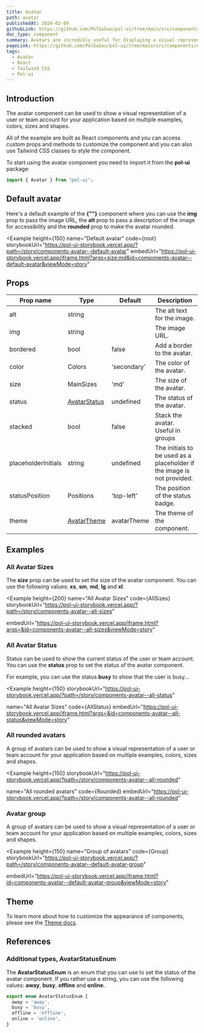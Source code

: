 ```yaml
---
title: Avatar
path: avatar
publishedAt: 2024-02-09
githubLink: https://github.com/PolGubau/pol-ui/tree/main/src/components/Avatar
doc_type: component
summary: Avatars are incredibly useful for displaying a visual representation of a user or team account for your application. The Avatar component can be used to show a visual representation of a user or team account for your application based on multiple examples, colors, sizes and shapes.
pageLink: https://github.com/PolGubau/pol-ui/tree/main/src/components/Avatar
tags:
  - Avatar
  - React
  - Tailwind CSS
  - Pol-ui
---
```








## Introduction

The avatar component can be used to show a visual representation of a user or team account for your application based on multiple examples, colors, sizes and shapes.

All of the example are built as React components and you can access custom props and methods to customize the component and you can also use Tailwind CSS classes to style the component.

To start using the avatar component you need to import it from the **pol-ui** package:

```jsx
import { Avatar } from "pol-ui";
```

## Default avatar

Here's a default example of the **{"<Avatar>"}** component where you can use the **img** prop to pass the image URL, the **alt** prop to pass a description of the image for accessibility and the **rounded** prop to make the avatar rounded.

<Example
  height={150}
name="Default avatar"
code={root}
storybookUrl="https://pol-ui-storybook.vercel.app/?path=/story/components-avatar--default-avatar"
embedUrl="https://pol-ui-storybook.vercel.app/iframe.html?args=size:md&id=components-avatar--default-avatar&viewMode=story"

>

  <RootCode />
</Example>

## Props

| Prop name           | Type                                                           | Default     | Description                                                            |
| ------------------- | -------------------------------------------------------------- | ----------- | ---------------------------------------------------------------------- |
| alt                 | string                                                         |             | The alt text for the image.                                            |
| img                 | string                                                         |             | The image URL.                                                         |
| bordered            | bool                                                           | false       | Add a border to the avatar.                                            |
| color               | Colors                                                         | 'secondary' | The color of the avatar.                                               |
| size                | MainSizes                                                      | 'md'        | The size of the avatar.                                                |
| status              | [AvatarStatus](/docs/avatar#additional-types-avatarstatusenum) | undefined   | The status of the avatar.                                              |
| stacked             | bool                                                           | false       | Stack the avatar. Useful in groups                                     |
| placeholderInitials | string                                                         | undefined   | The initials to be used as a placeholder if the image is not provided. |
| statusPosition      | Positions                                                      | 'top-left'  | The position of the status badge.                                      |
| theme               | [AvatarTheme](/docs/avatar#theme)                              | avatarTheme | The theme of the component.                                            |

## Examples

### All Avatar Sizes

The **size** prop can be used to set the size of the avatar component. You can use the following values: **xs**, **sm**, **md**, **lg** and **xl**.

<Example
  height={200}
name="All Avatar Sizes"
code={AllSizes}
storybookUrl="https://pol-ui-storybook.vercel.app/?path=/story/components-avatar--all-sizes"

embedUrl="https://pol-ui-storybook.vercel.app/iframe.html?args=&id=components-avatar--all-sizes&viewMode=story"

>

  <AllSizesCode />
</Example>

### All Avatar Status

Status can be used to show the current status of the user or team account. You can use the **status** prop to set the status of the avatar component.

For example, you can use the status **busy** to show that the user is busy...

<Example
  height={150}
  storybookUrl="https://pol-ui-storybook.vercel.app/?path=/story/components-avatar--all-status"

name="All Avatar Sizes"
code={AllStatus}
embedUrl="https://pol-ui-storybook.vercel.app/iframe.html?args=&id=components-avatar--all-status&viewMode=story"

>

  <AllStatusCode />
</Example>

### All rounded avatars

A group of avatars can be used to show a visual representation of a user or team account for your application based on multiple examples, colors, sizes and shapes.

<Example
  height={150}
    storybookUrl="https://pol-ui-storybook.vercel.app/?path=/story/components-avatar--all-rounded"

name="All rounded avatars"
code={Rounded}
embedUrl="https://pol-ui-storybook.vercel.app/?path=/story/components-avatar--all-rounded"

>

  <RoundedCode />
</Example>

### Avatar group

A group of avatars can be used to show a visual representation of a user or team account for your application based on multiple examples, colors, sizes and shapes.

<Example
  height={150}
name="Group of avatars"
code={Group}    
storybookUrl="https://pol-ui-storybook.vercel.app/?path=/story/components-avatar--default-avatar-group"

embedUrl="https://pol-ui-storybook.vercel.app/iframe.html?id=components-avatar--default-avatar-group&viewMode=story"

>

  <GroupCode />
</Example>

## Theme

To learn more about how to customize the appearance of components, please see the [Theme docs](/docs/theming).

<Theme />

## References

### Additional types, AvatarStatusEnum

The **AvatarStatusEnum** is an enum that you can use to set the status of the avatar component. If you rather use a string, you can use the following values: **away**, **busy**, **offline** and **online**.

```js
export enum AvatarStatusEnum {
  away = 'away',
  busy = 'busy',
  offline = 'offline',
  online = 'online',
}

```

